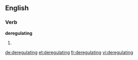 ==English==

===Verb===
'''deregulating'''

# {{present participle of|[[deregulate]]}}

[[de:deregulating]]
[[et:deregulating]]
[[fr:deregulating]]
[[vi:deregulating]]